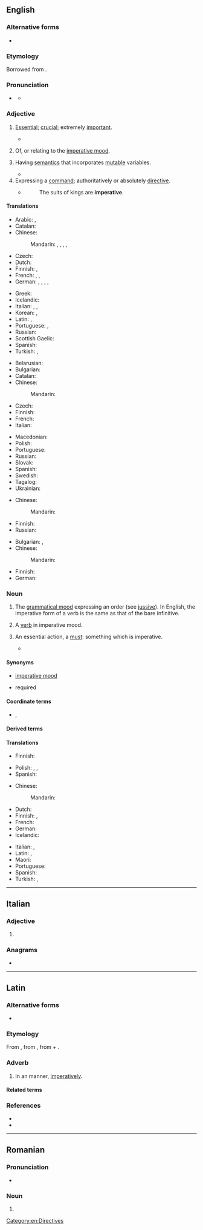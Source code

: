 {{also|impérative}}
==English==

===Alternative forms===
* {{alter|en|imp.|imper.||abbreviation|grammar}}

===Etymology===
{{root|en|ine-pro|*per-}}
Borrowed from {{bor|en|la|imperātīvus}}.

===Pronunciation===
* {{a|US}} {{IPA|en|/ɪmˈpɛɹ.ə.tɪv/}}
** {{audio|en|LL-Q1860 (eng)-Vealhurl-imperative.wav|Audio (UK)}}

===Adjective===
{{en-adj}}

# [[essential|Essential]]; [[crucial]]; extremely [[important]].
#: {{ux|en|It is '''imperative''' that you come here right now.}}
#* {{quote-video game|en|author=Con Man Games|author2=SmashGames|title=Kindergarten 2|publisher=SmashGames|year=2019|quotee=Felix|text=Give this document to Ozzy. It's '''imperative''' that he reads and understands it. Got it?}}
# {{lb|en|grammar}} Of, or relating to the [[imperative mood]].
# {{lb|en|computing theory}} Having [[semantics]] that incorporates [[mutable]] variables.
#* {{antonyms|en|functional}}
# Expressing a [[command]]; authoritatively or absolutely [[directive]].
#: {{ux|en|'''imperative''' orders}}
#* {{RQ:Joseph Hall Contemplations}}
#*: The suits of kings are '''imperative'''.

====Translations====
{{trans-top|essential}}
* Arabic: {{t+|ar|أَسَاسِيّ}}, {{t|ar|ضَرُورِيّ}}
* Catalan: {{t+|ca|imperatiu}}
* Chinese:
*: Mandarin: {{t|cmn|[[迫切]][[的]]|tr=pòqiè de}}, {{t|cmn|[[必須]][[的]]}}, {{t|cmn|[[必须]][[的]]|tr=bìxū de}}, {{t|cmn|[[至關重要]][[的]]}}, {{t|cmn|[[至关重要]][[的]]|tr=zhìguānzhòngyào de}}
* Czech: {{t|cs|rozkazovací|n}}
* Dutch: {{t+|nl|noodzakelijk}}
* Finnish: {{t+|fi|välttämätön}}, {{t+|fi|pakollinen}}
* French: {{t+|fr|impératif}}, {{t+|fr|essentiel}}, {{t+|fr|indispensable}}
* German: {{t+|de|essenziell}}, {{t+|de|essentiell}}, {{t+|de|notwendig}}, {{t+|de|unverzichtbar}}, {{t+|de|wesentlich}}
{{trans-mid}}
* Greek: {{t+|el|επιτακτικός}}
* Icelandic: {{t+|is|mikilvægur}}
* Italian: {{t+|it|imperativo|m}}, {{t+|it|necessario|m}}, {{t+|it|necessaria|f}}
* Korean: {{t|ko|긴요한}}, {{t|ko|반드 필요한}}
* Latin: {{t|la|necessus}}, {{t|la|necessum}}
* Portuguese: {{t+|pt|essencial}}, {{t+|pt|imperativo}}
* Russian: {{t+|ru|обяза́тельный}}
* Scottish Gaelic: {{t|gd|àithneach}}
* Spanish: {{t+|es|imperativo|m}}
* Turkish: {{t+|tr|mecburi}}, {{t+|tr|zorunlu}}
{{trans-bottom}}

{{trans-top|grammar: of, or relating to the imperative mood}}
* Belarusian: {{t|be|зага́дны}}
* Bulgarian: {{t+|bg|повели́телен}}
* Catalan: {{t+|ca|imperatiu}}
* Chinese:
*: Mandarin: {{t|cmn|[[祈使]][[的]]|tr=qíshǐ de}}
* Czech: {{t|cs|rozkazovací}}
* Finnish: {{t+|fi|imperatiivinen}}
* French: {{t+|fr|impératif}}
* Italian: {{t+|it|imperativo}}
{{trans-mid}}
* Macedonian: {{t|mk|заповеден}}
* Polish: {{t|pl|rozkazujący}}
* Portuguese: {{t+|pt|imperativo}}
* Russian: {{t+|ru|повели́тельный}}
* Slovak: {{t|sk|rozkazovací}}
* Spanish: {{t+|es|imperativo|m}}
* Swedish: {{t+|sv|imperativ}}
* Tagalog: {{t|tl|pautos}}
* Ukrainian: {{t|uk|наказо́вий}}
{{trans-bottom}}

{{trans-top|computing: having semantics that incorporates mutable variables}}
* Chinese:
*: Mandarin: {{t-needed|cmn}}
{{trans-mid}}
* Finnish: {{t+|fi|imperatiivinen}}
* Russian: {{t+|ru|императи́вный}}
{{trans-bottom}}

{{trans-top|authoritatively or absolutely directive}}
* Bulgarian: {{t+|bg|заповеднически}}, {{t+|bg|безапелационен}}
* Chinese:
*: Mandarin: {{t|cmn|[[命令式]][[的]]|tr=mìnglìngshì de}}
{{trans-mid}}
* Finnish: {{t+|fi|pakottava}}
* German: {{t+|de|zwingend}}
{{trans-bottom}}

===Noun===
{{en-noun|~}}

# {{lb|en|uncountable|grammar}} The [[grammatical mood]] expressing an order (see [[jussive]]). In English, the imperative form of a verb is the same as that of the bare infinitive.
#: {{ux|en|The verbs in sentences like "Do it!" and "Say what you like!" are in the '''imperative'''.}}
# {{lb|en|countable|grammar}} A [[verb]] in imperative mood.
# {{lb|en|countable}} An essential action, a [[must]]: something which is imperative.
#: {{ux|en|Visiting Berlin is an '''imperative'''.}}
#* {{quote-journal|en|author=Rupert Christiansen|authorlink=Rupert Christiansen|title=English translations rarely sing|work={{w|The Daily Telegraph}} (Review)|date=1 March 2014|page=R19|passage=Anything grandiose or historically based tends to sound flat and banal when it reaches English, partly because translators get stuck between contradictory '''imperatives''': juggling fidelity to the original sense with what is vocally viable, they tend to resort to a genteel fustian which lacks either poetic resonance or demotic realism, adding to a sense of artificiality rather than enhancing credibility.}}

====Synonyms====
* {{qualifier|grammatical mood}} [[imperative mood]]
* required

====Coordinate terms====
* {{sense|in grammar}} {{l|en|assertoric}}, {{l|en|interrogative}}

====Derived terms====
{{der4
|en|categorical imperative
|[[first imperative]] {{qualifier|Latin grammar}}
|moral imperative
|[[second imperative]] {{qualifier|Latin grammar}}
}}

====Translations====
{{trans-see|imperative mood}}

{{trans-top|verb in imperative}}
* Finnish: {{t+|fi|imperatiivi}}
{{trans-mid}}
* Polish: {{t|pl|rozkaźnik|m}}, {{t|pl|imperatiwus|m}}, {{t+|pl|imperativus|m}}
* Spanish: {{t+|es|imperativo|m}}
{{trans-bottom}}

{{trans-top|essential action}}
* Chinese:
*: Mandarin: {{t-needed|cmn}}
* Dutch: {{t+|nl|must|m}}
* Finnish: {{t+|fi|pakko}}, {{t|fi|[[pakollinen]] [[juttu]]}}
* French: {{t+|fr|impératif|m}}
* German: {{t+|de|Muss|n}}
* Icelandic: {{t+|is|nauðsyn|f}}
{{trans-mid}}
* Italian: {{t+|it|imperativo|m}}, {{t+|it|necessario|m}}
* Latin: {{t|la|necessitās|f}}, {{t+|la|opus|n}}
* Maori: {{t|mi|tūhau}}
* Portuguese: {{t+|pt|necessidade|f}}
* Spanish: {{t+|es|imperativo|m}}
* Turkish: {{t+|tr|mecburiyet}}, {{t+|tr|zorunluluk}}
{{trans-bottom}}

[[Category:en:Directives]]

----

==Italian==

===Adjective===
{{head|it|adjective form|g=f-p}}

# {{adj form of|it|imperativo||f|p}}

===Anagrams===
* {{anagrams|it|riempivate}}

----

==Latin==

===Alternative forms===
* {{alter|la|inperātīvē}}

===Etymology===
{{root|la|ine-pro|*per-}}
From {{m|la|imperātīvus|t=commanded}}, from {{m|la|imperō|t=command, order}}, from {{m|la|im-|pos=form of {{m|la|in}}}} + {{m|la|parō|t=prepare, arrange; intend}}.

===Adverb===
{{la-adv|imperātīvē|-}}

# In an {{l|en|imperative}} manner, [[imperatively]].

====Related terms====
{{rel4
|la|imperābiliter
|imperāns
|imperātīvus
|imperātōr
|imperātōriē
|imperātōrius
|imperātrīx
|imperātum
|imperātus
|imperiābiliter
|imperiālis
|imperiōsē
|imperiōsus
|imperitō
|imperium
|imperō
}}

===References===
* {{R:L&S}}
* {{R:Gaffiot}}

----

==Romanian==

===Pronunciation===
* {{IPA|ro|[imperaˈtive]}}

===Noun===
{{head|ro|noun form|g=n-p}}

# {{noun form of|ro|imperativ||indef|pl}}